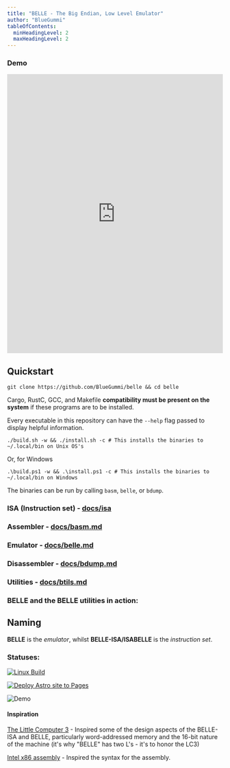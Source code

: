 ```yaml
---
title: "BELLE - The Big Endian, Low Level Emulator"
author: "BlueGummi"
tableOfContents:
  minHeadingLevel: 2
  maxHeadingLevel: 2
---
```



### Demo
<embed src="https://belle-demo.vercel.app" style="width:100%; height: 650px;"></embed>

## Quickstart

```
git clone https://github.com/BlueGummi/belle && cd belle
```

Cargo, RustC, GCC, and Makefile **compatibility must be present on the system** if these programs are to be installed.

Every executable in this repository can have the `--help` flag passed to display helpful information.

```
./build.sh -w && ./install.sh -c # This installs the binaries to ~/.local/bin on Unix OS's
```

Or, for Windows

```pwsh
.\build.ps1 -w && .\install.ps1 -c # This installs the binaries to ~/.local/bin on Windows
```

The binaries can be run by calling `basm`, `belle`, or `bdump`.

### ISA (Instruction set) - [docs/isa](instructions)

### Assembler - [docs/basm.md](basm)

### Emulator - [docs/belle.md](belle)

### Disassembler - [docs/bdump.md](bdump)

### Utilities - [docs/btils.md](btils)

### BELLE and the BELLE utilities in action:

<script src="https://asciinema.org/a/697934.js" id="asciicast-697934" async="true"></script>

## Naming

**BELLE** is the _emulator_, whilst **BELLE-ISA/ISABELLE** is the _instruction set_.

### Statuses:

[![Linux Build](https://github.com/BlueGummi/belle/actions/workflows/ci.yml/badge.svg)](https://github.com/BlueGummi/belle/actions/workflows/ci.yml)

[![Deploy Astro site to Pages](https://github.com/BlueGummi/belle/actions/workflows/publish.yml/badge.svg)](https://github.com/BlueGummi/belle/actions/workflows/publish.yml)

![Demo](http://therealsujitk-vercel-badge.vercel.app/?app=belle-demo)


#### Inspiration

[The Little Computer 3](https://en.wikipedia.org/wiki/Little_Computer_3) - Inspired some of the design aspects of the BELLE-ISA and BELLE, particularly word-addressed memory and the 16-bit nature of the machine (it's why "BELLE" has two L's - it's to honor the LC3)

[Intel x86 assembly](https://en.wikipedia.org/wiki/X86_assembly_language) - Inspired the syntax for the assembly.

